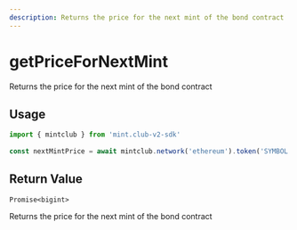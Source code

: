 ```yaml
---
description: Returns the price for the next mint of the bond contract
---
```


# getPriceForNextMint 

Returns the price for the next mint of the bond contract

## Usage

```ts twoslash [example.ts]
import { mintclub } from 'mint.club-v2-sdk'
 
const nextMintPrice = await mintclub.network('ethereum').token('SYMBOL').getPriceForNextMint()
```

## Return Value

`Promise<bigint>`

Returns the price for the next mint of the bond contract

